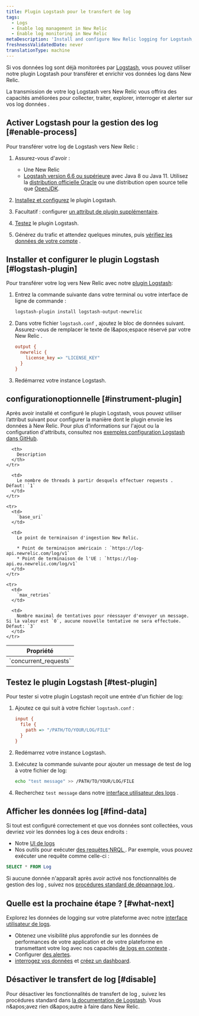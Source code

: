 ```yaml
---
title: Plugin Logstash pour le transfert de log
tags:
  - Logs
  - Enable log management in New Relic
  - Enable log monitoring in New Relic
metaDescription: 'Install and configure New Relic logging for Logstash, so you can use enhanced log management capabilities.'
freshnessValidatedDate: never
translationType: machine
---
```


Si vos données log sont déjà monitorées par [Logstash](https://www.elastic.co/products/logstash), vous pouvez utiliser notre plugin Logstash pour transférer et enrichir vos données log dans New Relic.

La transmission de votre log Logstash vers New Relic vous offrira des <InlinePopover type="logs" />capacités améliorées pour collecter, traiter, explorer, interroger et alerter sur vos log données .

## Activer Logstash pour la gestion des log [#enable-process]

Pour transférer votre log de Logstash vers New Relic :

1. Assurez-vous d'avoir :

   * Une New Relic<InlinePopover type="licenseKey" />
   * [Logstash version 6.6 ou supérieure](https://www.elastic.co/guide/en/logstash/current/installing-logstash.html) avec Java 8 ou Java 11. Utilisez la [distribution officielle Oracle](http://www.oracle.com/technetwork/java/javase/downloads/index.html) ou une distribution open source telle que [OpenJDK](http://openjdk.java.net/).

2. [Installez et configurez](#logstash-plugin) le plugin Logstash.

3. Facultatif : configurer [un attribut de plugin supplémentaire](#instrument-plugin).

4. [Testez](#test-plugin) le plugin Logstash.

5. Générez du trafic et attendez quelques minutes, puis [vérifiez les données de votre compte](#find-data) .

## Installer et configurer le plugin Logstash [#logstash-plugin]

Pour transférer votre log vers New Relic avec notre [plugin Logstash](https://github.com/newrelic/logstash-output-plugin):

1. Entrez la commande suivante dans votre terminal ou votre interface de ligne de commande :

   ```bash
   logstash-plugin install logstash-output-newrelic
   ```

2. Dans votre fichier `logstash.conf` , ajoutez le bloc de données suivant. Assurez-vous de remplacer le texte de l&amp;apos;espace réservé par votre New Relic <InlinePopover type="licenseKey" />.

   ```ini
   output {
     newrelic {
       license_key => "LICENSE_KEY"
     }
   }
   ```

3. Redémarrez votre instance Logstash.

<InstallFeedback />

## configurationoptionnelle [#instrument-plugin]

Après avoir installé et configuré le plugin Logstash, vous pouvez utiliser l’attribut suivant pour configurer la manière dont le plugin envoie les données à New Relic. Pour plus d'informations sur l'ajout ou la configuration d'attributs, consultez nos [exemples configuration Logstash dans GitHub](https://github.com/newrelic/logstash-examples/blob/master/README.md#example-configurations-for-logstash).

<table>
  <thead>
    <tr>
      <th style={{ width: "200px" }}>
        Propriété
      </th>

      <th>
        Description
      </th>
    </tr>
  </thead>

  <tbody>
    <tr>
      <td>
        `concurrent_requests`
      </td>

      <td>
        Le nombre de threads à partir desquels effectuer requests . Défaut: `1`
      </td>
    </tr>

    <tr>
      <td>
        `base_uri`
      </td>

      <td>
        Le point de terminaison d'ingestion New Relic.

        * Point de terminaison américain : `https://log-api.newrelic.com/log/v1`
        * Point de terminaison de l'UE : `https://log-api.eu.newrelic.com/log/v1`
      </td>
    </tr>

    <tr>
      <td>
        `max_retries`
      </td>

      <td>
        Nombre maximal de tentatives pour réessayer d'envoyer un message. Si la valeur est `0`, aucune nouvelle tentative ne sera effectuée. Défaut: `3`
      </td>
    </tr>
  </tbody>
</table>

## Testez le plugin Logstash [#test-plugin]

Pour tester si votre plugin Logstash reçoit une entrée d'un fichier de log:

1. Ajoutez ce qui suit à votre fichier `logstash.conf` :

   ```ini
   input {
     file {
       path => "/PATH/TO/YOUR/LOG/FILE"
     }
   }
   ```

2. Redémarrez votre instance Logstash.

3. Exécutez la commande suivante pour ajouter un message de test de log à votre fichier de log:

   ```bash
   echo "test message" >> /PATH/TO/YOUR/LOG/FILE
   ```

4. Recherchez `test message` dans notre [interface utilisateur des logs](https://one.newrelic.com/launcher/logger.log-launcher) .

## Afficher les données log [#find-data]

Si tout est configuré correctement et que vos données sont collectées, vous devriez voir les données log à ces deux endroits :

* Notre [UI de logs](https://one.newrelic.com/launcher/logger.log-launcher)
* Nos outils pour exécuter [des requêtes NRQL ](/docs/chart-builder/use-chart-builder/choose-data/use-advanced-nrql-mode-specify-data). Par exemple, vous pouvez exécuter une requête comme celle-ci :

```sql
SELECT * FROM Log
```

Si aucune donnée n'apparaît après avoir activé nos fonctionnalités de gestion des log , suivez nos [procédures standard de dépannage log ](/docs/logs/log-management/troubleshooting/no-log-data-appears-ui/).

## Quelle est la prochaine étape ? [#what-next]

Explorez les données de logging sur votre plateforme avec notre [interface utilisateur de logs](/docs/logs/log-management/ui-data/use-logs-ui/).

* Obtenez une visibilité plus approfondie sur les données de performances de votre application et de votre plateforme en transmettant votre log avec nos capacités [de logs en contexte](/docs/logs/enable-log-management-new-relic/configure-logs-context/configure-logs-context-apm-agents/) .
* Configurer [des alertes](/docs/alerts-applied-intelligence/new-relic-alerts/alert-conditions/create-alert-conditions/).
* [interrogez vos données](/docs/query-your-data/explore-query-data/get-started/introduction-querying-new-relic-data/) et [créez un dashboard](/docs/query-your-data/explore-query-data/dashboards/introduction-dashboards/).

## Désactiver le transfert de log [#disable]

Pour désactiver les fonctionnalités de transfert de log , suivez les procédures standard dans [la documentation de Logstash](https://www.elastic.co/products/logstash). Vous n&amp;apos;avez rien d&amp;apos;autre à faire dans New Relic.